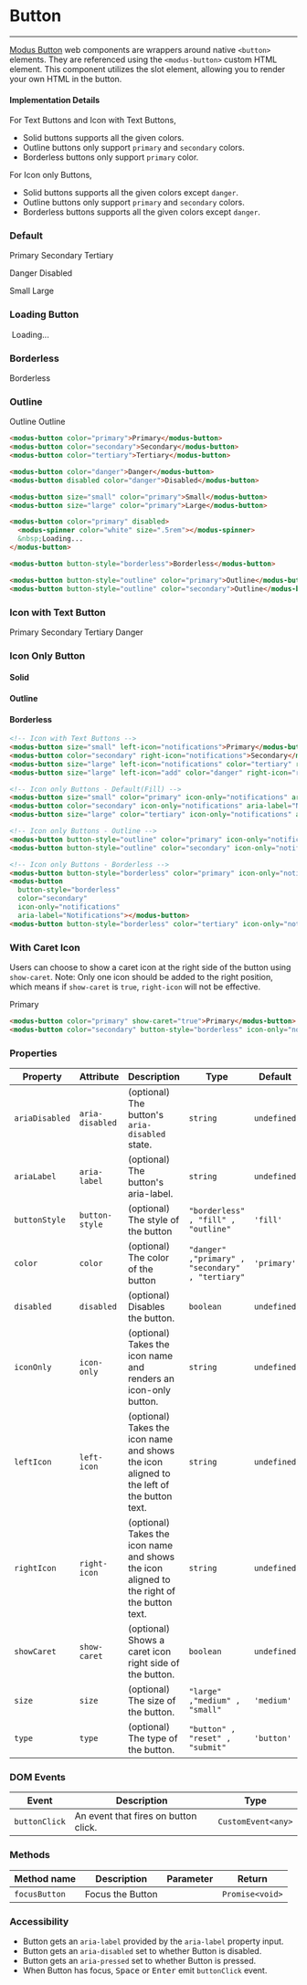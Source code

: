 
# Button

---

[Modus Button](https://modus.trimble.com/components/buttons/) web components are wrappers around native `<button>` elements. They are referenced using the `<modus-button>` custom HTML element.
This component utilizes the slot element, allowing you to render your own HTML in the button.

#### Implementation Details

For Text Buttons and Icon with Text Buttons,

- Solid buttons supports all the given colors.
- Outline buttons only support `primary` and `secondary` colors.
- Borderless buttons only support `primary` color.

For Icon only Buttons,

- Solid buttons supports all the given colors except `danger`.
- Outline buttons only support `primary` and `secondary` colors.
- Borderless buttons supports all the given colors except `danger`.

<Anchor storyId="components-button--default" />

### Default

<modus-button color="primary">Primary</modus-button>
<modus-button color="secondary">Secondary</modus-button>
<modus-button color="tertiary">Tertiary</modus-button>

<modus-button color="danger">Danger</modus-button>
<modus-button disabled color="danger">Disabled</modus-button>

<modus-button size="small" color="primary">Small</modus-button>
<modus-button size="large" color="primary">Large</modus-button>

### Loading Button

<modus-button color="primary" disabled>
  <modus-spinner color="white" size=".5rem"></modus-spinner>
  &nbsp;Loading...
</modus-button>

<Anchor storyId="components-button--borderless" />

### Borderless

<modus-button button-style="borderless">Borderless</modus-button>

<Anchor storyId="components-button--outline" />

### Outline

<modus-button button-style="outline" color="primary">Outline</modus-button>
<modus-button button-style="outline" color="secondary">Outline</modus-button>

```html
<modus-button color="primary">Primary</modus-button>
<modus-button color="secondary">Secondary</modus-button>
<modus-button color="tertiary">Tertiary</modus-button>

<modus-button color="danger">Danger</modus-button>
<modus-button disabled color="danger">Disabled</modus-button>

<modus-button size="small" color="primary">Small</modus-button>
<modus-button size="large" color="primary">Large</modus-button>

<modus-button color="primary" disabled>
  <modus-spinner color="white" size=".5rem"></modus-spinner>
  &nbsp;Loading...
</modus-button>

<modus-button button-style="borderless">Borderless</modus-button>

<modus-button button-style="outline" color="primary">Outline</modus-button>
<modus-button button-style="outline" color="secondary">Outline</modus-button>
```

<Anchor storyId="components-button--icon-with-text" />

### Icon with Text Button

<modus-button size="small" left-icon="notifications">Primary</modus-button>
<modus-button color="secondary" right-icon="notifications">Secondary</modus-button>
<modus-button size="large" left-icon="notifications" color="tertiary" right-icon="notifications">Tertiary</modus-button>
<modus-button size="large" left-icon="add" color="danger" right-icon="remove">Danger</modus-button>

<Anchor storyId="components-button--icon-only" />

### Icon Only Button

#### Solid

<modus-button size="small" color="primary" icon-only="notifications" aria-label="Notifications"></modus-button>
<modus-button color="secondary" icon-only="notifications" aria-label="Notifications"></modus-button>
<modus-button size="large" color="tertiary" icon-only="notifications" aria-label="Notifications"></modus-button>

#### Outline

<modus-button button-style="outline" color="primary" icon-only="notifications" aria-label="Notifications"></modus-button>
<modus-button button-style="outline" color="secondary" icon-only="notifications" aria-label="Notifications"></modus-button>

#### Borderless

<modus-button button-style="borderless" color="primary" icon-only="notifications" aria-label="Notifications"></modus-button>
<modus-button button-style="borderless" color="secondary" icon-only="notifications" aria-label="Notifications"></modus-button>
<modus-button button-style="borderless" color="tertiary" icon-only="notifications" aria-label="Notifications"></modus-button>

```html
<!-- Icon with Text Buttons -->
<modus-button size="small" left-icon="notifications">Primary</modus-button>
<modus-button color="secondary" right-icon="notifications">Secondary</modus-button>
<modus-button size="large" left-icon="notifications" color="tertiary" right-icon="notifications">Tertiary</modus-button>
<modus-button size="large" left-icon="add" color="danger" right-icon="remove">Danger</modus-button>

<!-- Icon only Buttons - Default(Fill) -->
<modus-button size="small" color="primary" icon-only="notifications" aria-label="Notifications"></modus-button>
<modus-button color="secondary" icon-only="notifications" aria-label="Notifications"></modus-button>
<modus-button size="large" color="tertiary" icon-only="notifications" aria-label="Notifications"></modus-button>

<!-- Icon only Buttons - Outline -->
<modus-button button-style="outline" color="primary" icon-only="notifications" aria-label="Notifications"></modus-button>
<modus-button button-style="outline" color="secondary" icon-only="notifications" aria-label="Notifications"></modus-button>

<!-- Icon only Buttons - Borderless -->
<modus-button button-style="borderless" color="primary" icon-only="notifications" aria-label="Notifications"></modus-button>
<modus-button
  button-style="borderless"
  color="secondary"
  icon-only="notifications"
  aria-label="Notifications"></modus-button>
<modus-button button-style="borderless" color="tertiary" icon-only="notifications" aria-label="Notifications"></modus-button>
```

<Anchor storyId="components-button--with-caret" />

### With Caret Icon

Users can choose to show a caret icon at the right side of the button using `show-caret`. Note: Only one icon should be added to the right position, which means if `show-caret` is `true`, `right-icon` will not be effective.

<modus-button color="primary" show-caret="true">Primary</modus-button>
<modus-button color="secondary" button-style="borderless"  icon-only="notifications" show-caret="true"></modus-button>

```html
<modus-button color="primary" show-caret="true">Primary</modus-button>
<modus-button color="secondary" button-style="borderless" icon-only="notifications" show-caret="true"></modus-button>
```

### Properties

| Property       | Attribute       | Description                                                                                | Type                                             | Default     |
| -------------- | --------------- | ------------------------------------------------------------------------------------------ | ------------------------------------------------ | ----------- |
| `ariaDisabled` | `aria-disabled` | (optional) The button's `aria-disabled` state.                                             | `string`                                         | `undefined` |
| `ariaLabel`    | `aria-label`    | (optional) The button's aria-label.                                                        | `string`                                         | `undefined` |
| `buttonStyle`  | `button-style`  | (optional) The style of the button                                                         | `"borderless" , "fill" , "outline"`              | `'fill'`    |
| `color`        | `color`         | (optional) The color of the button                                                         | `"danger" ,"primary" , "secondary" , "tertiary"` | `'primary'` |
| `disabled`     | `disabled`      | (optional) Disables the button.                                                            | `boolean`                                        | `undefined` |
| `iconOnly`     | `icon-only`     | (optional) Takes the icon name and renders an icon-only button.                            | `string`                                         | `undefined` |
| `leftIcon`     | `left-icon`     | (optional) Takes the icon name and shows the icon aligned to the left of the button text.  | `string`                                         | `undefined` |
| `rightIcon`    | `right-icon`    | (optional) Takes the icon name and shows the icon aligned to the right of the button text. | `string`                                         | `undefined` |
| `showCaret`    | `show-caret`    | (optional) Shows a caret icon right side of the button.                                    | `boolean`                                        | `undefined` |
| `size`         | `size`          | (optional) The size of the button.                                                         | `"large" ,"medium" , "small"`                    | `'medium'`  |
| `type`         | `type`          | (optional) The type of the button.                                                         | `"button" , "reset" , "submit"`                  | `'button'`  |

### DOM Events

| Event         | Description                          | Type               |
| ------------- | ------------------------------------ | ------------------ |
| `buttonClick` | An event that fires on button click. | `CustomEvent<any>` |

### Methods

| Method name   | Description      | Parameter | Return          |
| ------------- | ---------------- | --------- | --------------- |
| `focusButton` | Focus the Button |           | `Promise<void>` |

### Accessibility

- Button gets an `aria-label` provided by the `aria-label` property input.
- Button gets an `aria-disabled` set to whether Button is disabled.
- Button gets an `aria-pressed` set to whether Button is pressed.
- When Button has focus, <kbd>Space</kbd> or <kbd>Enter</kbd> emit `buttonClick` event.
